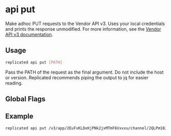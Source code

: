 
# api put

Make adhoc PUT requests to the Vendor API v3. Uses your local credentials and prints the response unmodified. For more information, see the [Vendor API v3 documentation](https://replicated-vendor-api.readme.io/reference/createapp).

## Usage

```bash
replicated api put [PATH]
```

Pass the PATH of the request as the final argument. Do not include the host or version. Replicated recommends piping the output to jq for easier reading.

## Global Flags

<GlobalFlags/>

## Example

```bash
replicated api put /v3/app/2EuFxKLDxKjPNk2jxMTmF6Vxvxu/channel/2QLPm10JPkta7jO3Z3Mk4aXTPyZ -b '{"name":"put-example"}'
```